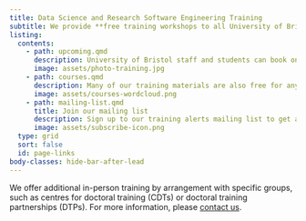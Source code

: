 ```yaml
---
title: Data Science and Research Software Engineering Training
subtitle: We provide **free training workshops to all University of Bristol staff and students** as part of our university-wide training programme. This includes workshops on data science, coding/programming, use of high performance computing (HPC) and best practices.
listing:
  contents:
    - path: upcoming.qmd
      description: University of Bristol staff and students can book onto courses via our online booking forms.
      image: assets/photo-training.jpg
    - path: courses.qmd
      description: Many of our training materials are also free for anyone to use as both self-led courses and pre-recorded videos.
      image: assets/courses-wordcloud.png
    - path: mailing-list.qmd
      title: Join our mailing list
      description: Sign up to our training alerts mailing list to get announcements when new courses become available.
      image: assets/subscribe-icon.png
  type: grid
  sort: false
  id: page-links
body-classes: hide-bar-after-lead
---
```


:::{#page-links}
:::

We offer additional in-person training by arrangement with specific groups, such as centres for doctoral training (CDTs) or doctoral training partnerships (DTPs).
For more information, please [contact us](contact.qmd).
